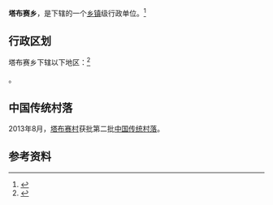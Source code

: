 {{中国乡级行政区|15/01/21/208/000
| 电话区号 = 471}}

'''塔布赛乡'''，是{{PRC admin/fullname|15/01/21/208/000|3}}下辖的一个[[乡镇|乡镇]]级行政单位。<ref>{{PRC admin/ref sgc|{{PRC admin/parent|15/01/21/208/000}}}}</ref>

== 行政区划 ==

塔布赛乡下辖以下地区：<ref>{{PRC admin/ref sgc|15/01/21/208/000}}</ref>

{{PRC admin/children|15/01/21/208/000}}。

==中国传统村落==
2013年8月，[[塔布赛村|塔布赛村]]获批第二批[[中国传统村落|中国传统村落]]。

== 参考资料 ==

{{reflist}}

{{行政区划小作品}}
{{PRC admin/navcat|15/01/21/208/000}}